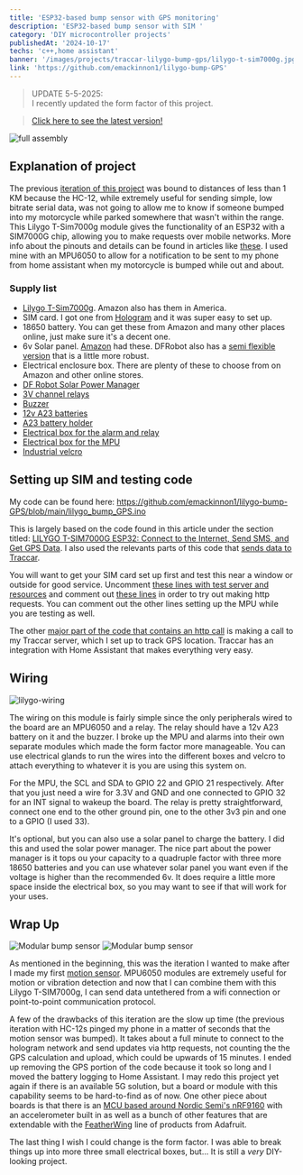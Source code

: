 ```yaml
---
title: 'ESP32-based bump sensor with GPS monitoring'
description: 'ESP32-based bump sensor with SIM '
category: 'DIY microcontroller projects'
publishedAt: '2024-10-17'
techs: 'c++,home assistant'
banner: '/images/projects/traccar-lilygo-bump-gps/lilygo-t-sim7000g.jpg'
link: 'https://github.com/emackinnon1/lilygo-bump-GPS'
---
```


> UPDATE 5-5-2025:  
> I recently updated the form factor of this project.

> <a className='mt-2' href='/projects/updating-bump-sensor'>
>   Click here to see the latest version!
> </a>

<Img
  mdx
  publicId='/images/projects/traccar-lilygo-bump-gps/modular.jpg'
  alt='full assembly'
  height={600}
  width={800}
/>

## Explanation of project

The previous [iteration of this project](/projects/motion-sensor) was bound to
distances of less than 1 KM because the HC-12, while extremely useful for
sending simple, low bitrate serial data, was not going to allow me to know if
someone bumped into my motorcycle while parked somewhere that wasn't within the
range. This Lilygo T-Sim7000g module gives the functionality of an ESP32 with a
SIM7000G chip, allowing you to make requests over mobile networks. More info
about the pinouts and details can be found in articles like
[these](https://randomnerdtutorials.com/lilygo-t-sim7000g-esp32-lte-gprs-gps/).
I used mine with an MPU6050 to allow for a notification to be sent to my phone
from home assistant when my motorcycle is bumped while out and about.

### Supply list

- [Lilygo T-Sim7000g](https://www.lilygo.cc/en-pl/products/t-sim7000g?srsltid=AfmBOopCDDR9SqL6_LpWweL-p6BrUHF4FsLO8fOUN2q282IJ-ty6Kr5G).
  Amazon also has them in America.
- SIM card. I got one from [Hologram](https://www.hologram.io/) and it was super
  easy to set up.
- 18650 battery. You can get these from Amazon and many other places online,
  just make sure it's a decent one.
- 6v Solar panel.
  [Amazon](https://www.amazon.com/gp/product/B09ZL3F7CT/ref=ppx_yo_dt_b_search_asin_title?ie=UTF8&psc=1)
  had these. DFRobot also has a
  [semi flexible version](https://www.dfrobot.com/product-1775.html) that is a
  little more robust.
- Electrical enclosure box. There are plenty of these to choose from on Amazon
  and other online stores.
- [DF Robot Solar Power Manager](https://www.amazon.com/gp/product/B0CT2ZBML9/ref=ppx_yo_dt_b_asin_title_o06_s00?ie=UTF8&psc=1)
- [3V channel relays](https://www.amazon.com/dp/B08W3XDNGK?ref=ppx_yo2ov_dt_b_fed_asin_title&th=1)
- [Buzzer](https://www.amazon.com/dp/B0D7W5S2GY?ref=ppx_yo2ov_dt_b_fed_asin_title&th=1)
- [12v A23 batteries](https://www.amazon.com/dp/B0CQ1WRJ96?ref=ppx_yo2ov_dt_b_fed_asin_title)
- [A23 battery holder](https://www.amazon.com/dp/B0BDT1DTGW?ref=ppx_yo2ov_dt_b_fed_asin_title&th=1)
- [Electrical box for the alarm and relay](https://www.amazon.com/gp/product/B07S7RM4CT/ref=ppx_yo_dt_b_search_asin_title?ie=UTF8&th=1)
- [Electrical box for the MPU](https://www.amazon.com/gp/product/B07SBWQL18/ref=ppx_yo_dt_b_search_asin_title?ie=UTF8&th=1)
- [Industrial velcro](https://www.amazon.com/gp/product/B00006IC2T/ref=ppx_yo_dt_b_search_asin_title?ie=UTF8&psc=1)

## Setting up SIM and testing code

My code can be found here:
https://github.com/emackinnon1/lilygo-bump-GPS/blob/main/lilygo_bump_GPS.ino

This is largely based on the code found in this article under the section
titled:
[LILYGO T-SIM7000G ESP32: Connect to the Internet, Send SMS, and Get GPS Data](https://randomnerdtutorials.com/lilygo-t-sim7000g-esp32-lte-gprs-gps/#:~:text=LILYGO%20T%2DSIM7000G%20ESP32%3A%20Connect%20to%20the%20Internet%2C%20Send%20SMS%2C%20and%20Get%20GPS%20Data).
I also used the relevants parts of this code that
[sends data to Traccar](https://github.com/onlinegill/LILYGO-TTGO-T-SIM7000G-ESP32-Traccar-GPS-tracker/blob/main/traccar.ino).

You will want to get your SIM card set up first and test this near a window or
outside for good service. Uncomment
[these lines with test server and resources](https://github.com/emackinnon1/lilygo-bump-GPS/blob/main/lilygo_bump_GPS.ino#L49-L52)
and comment out
[these lines](https://github.com/emackinnon1/lilygo-bump-GPS/blob/main/lilygo_bump_GPS.ino#L43-L44)
in order to try out making http requests. You can comment out the other lines
setting up the MPU while you are testing as well.

The other
[major part of the code that contains an http call](https://github.com/emackinnon1/lilygo-bump-GPS/blob/main/lilygo_bump_GPS.ino#L189-L231)
is making a call to my Traccar server, which I set up to track GPS location.
Traccar has an integration with Home Assistant that makes everything very easy.

## Wiring

<Img
  mdx
  publicId='/images/projects/traccar-lilygo-bump-gps/lilygo-wiring.png'
  alt='lilygo-wiring'
  height={800}
  width={600}
/>

The wiring on this module is fairly simple since the only peripherals wired to
the board are an MPU6050 and a relay. The relay should have a 12v A23 battery on
it and the buzzer. I broke up the MPU and alarms into their own separate modules
which made the form factor more manageable. You can use electrical glands to run
the wires into the different boxes and velcro to attach everything to whatever
it is you are using this system on.

For the MPU, the SCL and SDA to GPIO 22 and GPIO 21 respectively. After that you
just need a wire for 3.3V and GND and one connected to GPIO 32 for an INT signal
to wakeup the board. The relay is pretty straightforward, connect one end to the
other ground pin, one to the other 3v3 pin and one to a GPIO (I used 33).

It's optional, but you can also use a solar panel to charge the battery. I did
this and used the solar power manager. The nice part about the power manager is
it tops ou your capacity to a quadruple factor with three more 18650 batteries
and you can use whatever solar panel you want even if the voltage is higher than
the recommended 6v. It does require a little more space inside the electrical
box, so you may want to see if that will work for your uses.

## Wrap Up

<div className='flex items-center'>
  <Img
    mdx
    publicId='/images/projects/traccar-lilygo-bump-gps/modular-2.jpg'
    alt='Modular bump sensor'
    width={375}
    height={525}
  />
  <Img
    mdx
    publicId='/images/projects/traccar-lilygo-bump-gps/modular-3.jpg'
    alt='Modular bump sensor'
    width={375}
    height={525}
  />
</div>

As mentioned in the beginning, this was the iteration I wanted to make after I
made my first [motion sensor](/projects/motion-sensor). MPU6050 modules are
extremely useful for motion or vibration detection and now that I can combine
them with this Lilygo T-SIM7000g, I can send data untethered from a wifi
connection or point-to-point communication protocol.

A few of the drawbacks of this iteration are the slow up time (the previous
iteration with HC-12s pinged my phone in a matter of seconds that the motion
sensor was bumped). It takes about a full minute to connect to the hologram
network and send updates via http requests, not counting the the GPS calculation
and upload, which could be upwards of 15 minutes. I ended up removing the GPS
portion of the code because it took so long and I moved the battery logging to
Home Assistant. I may redo this project yet again if there is an available 5G
solution, but a board or module with this capability seems to be hard-to-find as
of now. One other piece about boards is that there is an
[MCU based around Nordic Semi's nRF9160](https://www.adafruit.com/product/4753)
with an accelerometer built in as well as a bunch of other features that are
extendable with the [FeatherWing](https://www.adafruit.com/category/945) line of
products from Adafruit.

The last thing I wish I could change is the form factor. I was able to break
things up into more three small electrical boxes, but... It is still a _very_
DIY-looking project.
